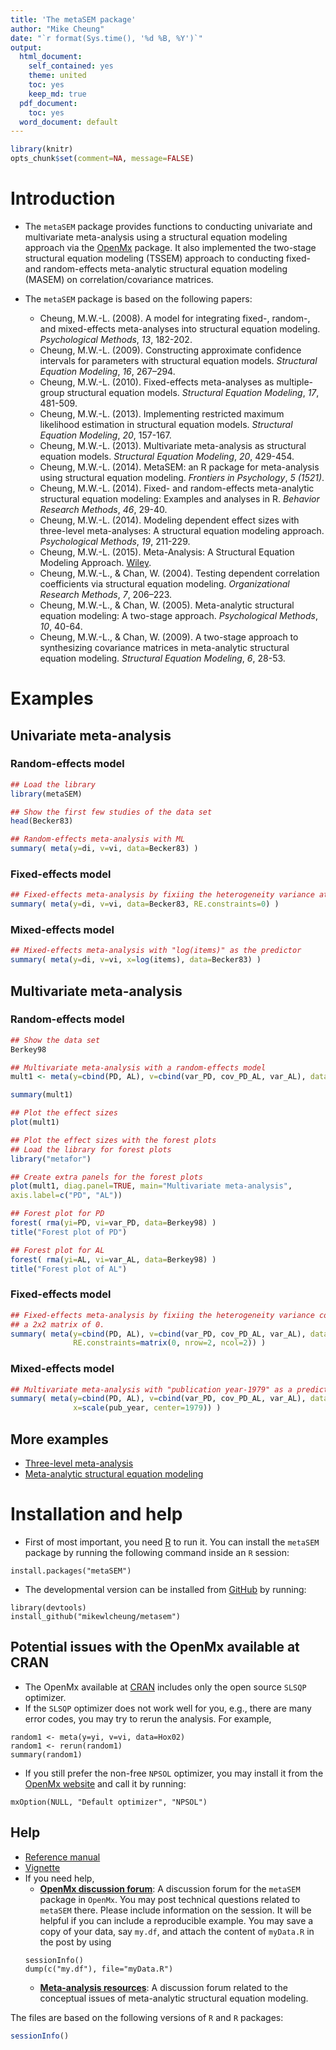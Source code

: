```yaml
---
title: 'The metaSEM package'
author: "Mike Cheung"
date: "`r format(Sys.time(), '%d %B, %Y')`"
output:
  html_document:
    self_contained: yes
    theme: united
    toc: yes
    keep_md: true
  pdf_document:
    toc: yes
  word_document: default
---
```


```r
library(knitr)
opts_chunk$set(comment=NA, message=FALSE)
```

# Introduction
* The `metaSEM` package provides functions to conducting univariate and multivariate meta-analysis using a structural equation modeling approach via the [OpenMx](http://openmx.psyc.virginia.edu/) package. It also implemented the two-stage structural equation modeling (TSSEM) approach to conducting fixed- and random-effects meta-analytic structural equation modeling (MASEM) on correlation/covariance matrices. 

* The `metaSEM` package is based on the following papers:
    + Cheung, M.W.-L. (2008). A model for integrating fixed-, random-, and mixed-effects meta-analyses into structural equation modeling. _Psychological Methods_, _13_, 182-202.
    + Cheung, M.W.-L. (2009). Constructing approximate confidence intervals for parameters with structural equation models. _Structural Equation Modeling_, _16_, 267–294.
    + Cheung, M.W.-L. (2010). Fixed-effects meta-analyses as multiple-group structural equation models. _Structural Equation Modeling_, _17_, 481-509.
    + Cheung, M.W.-L. (2013). Implementing restricted maximum likelihood estimation in structural equation models. _Structural Equation Modeling_, _20_, 157-167.
    + Cheung, M.W.-L. (2013). Multivariate meta-analysis as structural equation models. _Structural Equation Modeling_, _20_, 429-454. 
    + Cheung, M.W.-L. (2014). MetaSEM: an R package for meta-analysis using structural equation modeling. _Frontiers in Psychology_, _5 (1521)_.
    + Cheung, M.W.-L. (2014). Fixed- and random-effects meta-analytic structural equation modeling: Examples and analyses in R. _Behavior Research Methods_, _46_, 29-40. 
    + Cheung, M.W.-L. (2014). Modeling dependent effect sizes with three-level meta-analyses: A structural equation modeling approach. _Psychological Methods_, _19_, 211-229.
    + Cheung, M.W.-L. (2015). Meta-Analysis: A Structural Equation Modeling Approach. [Wiley](http://as.wiley.com/WileyCDA/WileyTitle/productCd-1119993431.html). 
    + Cheung, M.W.-L., & Chan, W. (2004). Testing dependent correlation coefficients via structural equation modeling. _Organizational Research Methods_, _7_, 206–223.
    + Cheung, M.W.-L., & Chan, W. (2005). Meta-analytic structural equation modeling: A two-stage approach. _Psychological Methods_, _10_, 40-64.
    + Cheung, M.W.-L., & Chan, W. (2009). A two-stage approach to synthesizing covariance matrices in meta-analytic structural equation modeling. _Structural Equation Modeling_, _6_, 28-53.

# Examples
## Univariate meta-analysis
### Random-effects model
```r
## Load the library
library(metaSEM)

## Show the first few studies of the data set
head(Becker83)

## Random-effects meta-analysis with ML
summary( meta(y=di, v=vi, data=Becker83) )
```

### Fixed-effects model
```r
## Fixed-effects meta-analysis by fixiing the heterogeneity variance at 0
summary( meta(y=di, v=vi, data=Becker83, RE.constraints=0) )
```

### Mixed-effects model
```r
## Mixed-effects meta-analysis with "log(items)" as the predictor
summary( meta(y=di, v=vi, x=log(items), data=Becker83) ) 
```

## Multivariate meta-analysis
### Random-effects model
```r
## Show the data set
Berkey98

## Multivariate meta-analysis with a random-effects model
mult1 <- meta(y=cbind(PD, AL), v=cbind(var_PD, cov_PD_AL, var_AL), data=Berkey98) 

summary(mult1)

## Plot the effect sizes
plot(mult1)

## Plot the effect sizes with the forest plots
## Load the library for forest plots 
library("metafor")

## Create extra panels for the forest plots
plot(mult1, diag.panel=TRUE, main="Multivariate meta-analysis",
axis.label=c("PD", "AL"))

## Forest plot for PD
forest( rma(yi=PD, vi=var_PD, data=Berkey98) )
title("Forest plot of PD")

## Forest plot for AL
forest( rma(yi=AL, vi=var_AL, data=Berkey98) )
title("Forest plot of AL")
```

### Fixed-effects model
```r
## Fixed-effects meta-analysis by fixiing the heterogeneity variance component at 
## a 2x2 matrix of 0.
summary( meta(y=cbind(PD, AL), v=cbind(var_PD, cov_PD_AL, var_AL), data=Berkey98,
              RE.constraints=matrix(0, nrow=2, ncol=2)) )
```

### Mixed-effects model
```r
## Multivariate meta-analysis with "publication year-1979" as a predictor 
summary( meta(y=cbind(PD, AL), v=cbind(var_PD, cov_PD_AL, var_AL), data=Berkey98,
              x=scale(pub_year, center=1979)) )
```

## More examples
* [Three-level meta-analysis](./3level.html)
* [Meta-analytic structural equation modeling](./masem.html)

# Installation and help
* First of most important, you need [R](http://www.r-project.org/) to run it. You can install the `metaSEM` package by running the following command inside an `R` session:

```
install.packages("metaSEM")
```

* The developmental version can be installed from [GitHub](https://github.com/mikewlcheung/metasem) by running:

```
library(devtools)
install_github("mikewlcheung/metasem")
```

## Potential issues with the OpenMx available at CRAN
* The OpenMx available at [CRAN](http://cran.r-project.org/web/packages/OpenMx/) includes only the open source `SLSQP` optimizer. 
* If the `SLSQP` optimizer does not work well for you, e.g., there are many error codes, you may try to rerun the analysis. For example,

```
random1 <- meta(y=yi, v=vi, data=Hox02)
random1 <- rerun(random1)
summary(random1)
```
* If you still prefer the non-free `NPSOL` optimizer, you may install it from the [OpenMx website](http://openmx.psyc.virginia.edu/) and call it by running:

```
mxOption(NULL, "Default optimizer", "NPSOL")
```

## Help
* [Reference manual](./manual/index.html)
* [Vignette](https://dl.dropboxusercontent.com/u/25182759/metaSEM.pdf)
* If you need help,
  	 + **[OpenMx discussion forum](http://openmx.psyc.virginia.edu/forums/third-party-software/metasem)**: A discussion forum for the `metaSEM` package in `OpenMx`. You may post technical questions related to `metaSEM` there. Please include information on the session. It will be helpful if you can include a reproducible example. You may save a copy of your data, say `my.df`, and attach the content of `myData.R` in the post by using
```
sessionInfo()
dump(c("my.df"), file="myData.R")
```
	+ **[Meta-analysis resources](http://meta-analysis.ning.com/group/meta-analytic-structural-equation-modeling?xg_source=activity)**: A discussion forum related to the conceptual issues of meta-analytic structural equation modeling.

The files are based on the following versions of `R` and `R` packages:
```r
sessionInfo()
```
